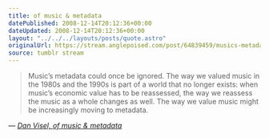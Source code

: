 ```yaml
---
title: of music & metadata
datePublished: 2008-12-14T20:12:36+00:00
dateUpdated: 2008-12-14T20:12:36+00:00
layout: "../../../layouts/posts/quote.astro"
originalUrl: https://stream.anglepoised.com/post/64839459/musics-metadata-could-once-be-ignored-the-way-we
source: tumblr stream
---
```


> Music&rsquo;s metadata could once be ignored. The way we valued music in the 1980s and the 1990s is part of a world that no longer exists: when music&rsquo;s economic value has to be reassessed, the way we reassess the music as a whole changes as well. The way we value music might be increasingly moving to metadata.

— <cite>[Dan Visel, _of music & metadata_](http://futureofthebook.org/blog/2008/12/04/music_is_metadata/)</cite>
